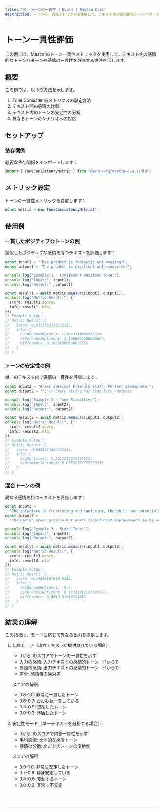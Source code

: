```yaml
---
title: "例: トーンの一貫性 | Evals | Mastra Docs"
description: トーンの一貫性メトリクスを使用して、テキスト内の感情的なトーンパターンや感情の一貫性を評価する例。
---
```



# トーン一貫性評価

この例では、Mastra のトーン一貫性メトリックを使用して、テキスト内の感情的なトーンパターンや感情の一貫性を評価する方法を示します。

## 概要

この例では、以下の方法を示します。

1. Tone Consistencyメトリクスの設定方法
2. テキスト間の感情の比較
3. テキスト内のトーンの安定性の分析
4. 異なるトーンのシナリオへの対応

## セットアップ

### 依存関係

必要な依存関係をインポートします：

```typescript copy showLineNumbers filename="src/index.ts"
import { ToneConsistencyMetric } from "@actus-ag/mastra-evals/nlp";
```

## メトリック設定

トーンの一貫性メトリックを設定します：

```typescript copy showLineNumbers{4} filename="src/index.ts"
const metric = new ToneConsistencyMetric();
```

## 使用例

### 一貫したポジティブなトーンの例

類似したポジティブな感情を持つテキストを評価します：

```typescript copy showLineNumbers{7} filename="src/index.ts"
const input1 = "This product is fantastic and amazing!";
const output1 = "The product is excellent and wonderful!";

console.log("Example 1 - Consistent Positive Tone:");
console.log("Input:", input1);
console.log("Output:", output1);

const result1 = await metric.measure(input1, output1);
console.log("Metric Result:", {
  score: result1.score,
  info: result1.info,
});
// Example Output:
// Metric Result: {
//   score: 0.8333333333333335,
//   info: {
//     responseSentiment: 1.3333333333333333,
//     referenceSentiment: 1.1666666666666667,
//     difference: 0.16666666666666652
//   }
// }
```

### トーンの安定性の例

単一のテキスト内で感情の一貫性を評価します：

```typescript copy showLineNumbers{21} filename="src/index.ts"
const input2 = "Great service! Friendly staff. Perfect atmosphere.";
const output2 = ""; // Empty string for stability analysis

console.log("Example 2 - Tone Stability:");
console.log("Input:", input2);
console.log("Output:", output2);

const result2 = await metric.measure(input2, output2);
console.log("Metric Result:", {
  score: result2.score,
  info: result2.info,
});
// Example Output:
// Metric Result: {
//   score: 0.9444444444444444,
//   info: {
//     avgSentiment: 1.3333333333333333,
//     sentimentVariance: 0.05555555555555556
//   }
// }
```

### 混合トーンの例

異なる感情を持つテキストを評価します：

```typescript copy showLineNumbers{35} filename="src/index.ts"
const input3 =
  "The interface is frustrating and confusing, though it has potential.";
const output3 =
  "The design shows promise but needs significant improvements to be usable.";

console.log("Example 3 - Mixed Tone:");
console.log("Input:", input3);
console.log("Output:", output3);

const result3 = await metric.measure(input3, output3);
console.log("Metric Result:", {
  score: result3.score,
  info: result3.info,
});
// Example Output:
// Metric Result: {
//   score: 0.4181818181818182,
//   info: {
//     responseSentiment: -0.4,
//     referenceSentiment: 0.18181818181818182,
//     difference: 0.5818181818181818
//   }
// }
```

## 結果の理解

この指標は、モードに応じて異なる出力を提供します。

1. 比較モード（出力テキストが提供されている場合）:

   - 0から1のスコアでトーンの一貫性を示す
   - 入力の感情: 入力テキストの感情的トーン（-1から1）
   - 参照の感情: 出力テキストの感情的トーン（-1から1）
   - 差分: 感情値の絶対差

   スコアの解釈:

   - 0.8-1.0: 非常に一貫したトーン
   - 0.6-0.7: おおむね一貫している
   - 0.4-0.5: 混在したトーン
   - 0.0-0.3: 矛盾したトーン

2. 安定性モード（単一テキストを分析する場合）:

   - 0から1のスコアで内部一貫性を示す
   - 平均感情: 全体的な感情トーン
   - 感情の分散: 文ごとのトーンの変動度

   スコアの解釈:

   - 0.9-1.0: 非常に安定したトーン
   - 0.7-0.8: ほぼ安定している
   - 0.4-0.6: 変動するトーン
   - 0.0-0.3: 非常に不安定

<br />
<br />
<hr className="dark:border-[#404040] border-gray-300" />
<br />
<br />
<GithubLink
  link={
    "https://github.com/mastra-ai/mastra/blob/main/examples/basics/evals/tone-consistency"
  }
/>
